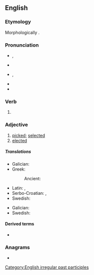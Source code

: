 {{also|Chosen|Chōsen|chōsen}}
==English==

===Etymology===
Morphologically {{suffix|en|chose|en}}.

===Pronunciation===
* {{a|UK}} {{enPR|chōz'ən}}, {{IPA|en|/ˈtʃəʊ.zən/}}
* {{rhymes|en|əʊzən}}
* {{a|US}} {{enPR|chōz'ən}}, {{IPA|en|/ˈtʃoʊ.zən/}}
* {{audio|en|En-us-chosen.ogg|audio}}
* {{rhymes|en|oʊzən}}

===Verb===
{{head|en|verb form}}

# {{inflection of|en|choose||past|part}}

===Adjective===
{{en-adj}}

# [[picked]]; [[selected]]
# [[elected]]

=====Translations=====
{{trans-top|picked}}
* Galician: {{t|gl|escolleito}}
* Greek:
*: Ancient: {{t|grc|ἐκλεκτός}}
{{trans-mid}}
* Latin: {{t|la|ēlectus}}, {{t|la|optīvus}}
* Serbo-Croatian: {{t+|sh|izabran}}, {{t+|sh|odabran}}
* Swedish: {{t+|sv|vald}}
{{trans-bottom}}

{{trans-top|elected}}
* Galician: {{t|gl|electo}}
* Swedish: {{t+|sv|vald}}
{{trans-mid}}
{{trans-bottom}}

====Derived terms====
* {{l|en|chosenness}}

===Anagrams===
* {{anagrams|en|a=cehnos|Cheons|Schoen|chones|cohens|enochs}}

[[Category:English irregular past participles]]